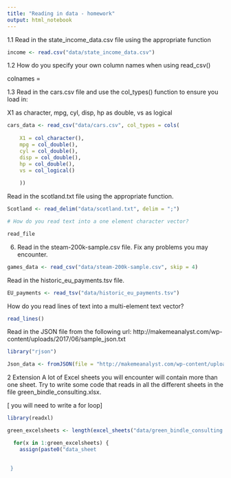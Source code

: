 ```yaml
---
title: "Reading in data - homework"
output: html_notebook
---
```


1.1 Read in the state_income_data.csv file using the appropriate function


```r


income <- read.csv("data/state_income_data.csv")


```

1.2 How do you specify your own column names when using read_csv()

colnames = 


1.3 Read in the cars.csv file and use the col_types() function to ensure you load in:

X1 as character, mpg, cyl, disp, hp as double, vs as logical

```r


cars_data <- read_csv("data/cars.csv", col_types = cols(
  
    X1 = col_character(), 
    mpg = col_double(),
    cyl = col_double(),
    disp = col_double(),
    hp = col_double(),
    vs = col_logical()
    
    ))


```


Read in the scotland.txt file using the appropriate function.

```r

Scotland <- read_delim("data/scotland.txt", delim = ";")

```

```r

# How do you read text into a one element character vector?

read_file

```

 6.  Read in the steam-200k-sample.csv file. Fix any problems you may encounter.

```r

games_data <- read_csv("data/steam-200k-sample.csv", skip = 4)


```

Read in the historic_eu_payments.tsv file.

```r

EU_payments <- read_tsv("data/historic_eu_payments.tsv")


```

How do you read lines of text into a multi-element text vector?

```r

read_lines()

```

Read in the JSON file from the following url: http://makemeanalyst.com/wp-content/uploads/2017/06/sample_json.txt

```r
library("rjson")

Json_data <- fromJSON(file = "http://makemeanalyst.com/wp-content/uploads/2017/06/sample_json.txt")


```

2 Extension
A lot of Excel sheets you will encounter will contain more than one sheet. Try to write some code that reads in all the different sheets in the file green_bindle_consulting.xlsx.

[ you will need to write a for loop]

```r

library(readxl)

green_excelsheets <- length(excel_sheets("data/green_bindle_consulting.xlsx"))

  for(x in 1:green_excelsheets) { 
    assign(paste0("data_sheet

 
 }

```

  





























